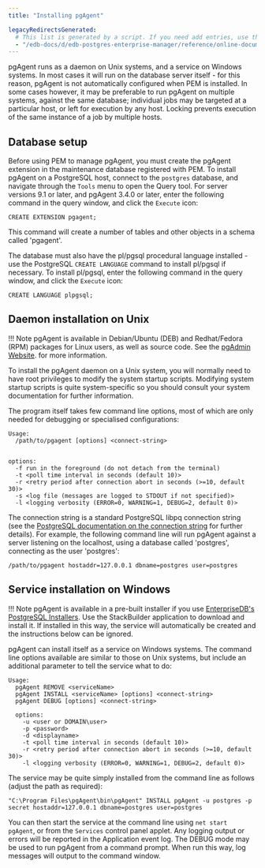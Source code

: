 ```yaml
---
title: "Installing pgAgent"

legacyRedirectsGenerated:
  # This list is generated by a script. If you need add entries, use the `legacyRedirects` key.
  - "/edb-docs/d/edb-postgres-enterprise-manager/reference/online-documentation/8.0/pgagent_install.html"
---
```


<div id="pgagent_install" class="registered_link"></div>

pgAgent runs as a daemon on Unix systems, and a service on Windows systems. In most cases it will run on the database server itself - for this reason, pgAgent is not automatically configured when PEM is installed. In some cases however, it may be preferable to run pgAgent on multiple systems, against the same database; individual jobs may be targeted at a particular host, or left for execution by any host. Locking prevents execution of the same instance of a job by multiple hosts.

## Database setup

Before using PEM to manage pgAgent, you must create the pgAgent extension in the maintenance database registered with PEM. To install pgAgent on a PostgreSQL host, connect to the `postgres` database, and navigate through the `Tools` menu to open the Query tool. For server versions 9.1 or later, and pgAgent 3.4.0 or later, enter the following command in the query window, and click the `Execute` icon:

```
CREATE EXTENSION pgagent;
```

This command will create a number of tables and other objects in a schema called 'pgagent'.

The database must also have the pl/pgsql procedural language installed - use the PostgreSQL `CREATE LANGUAGE` command to install pl/pgsql if necessary. To install pl/pgsql, enter the following command in the query window, and click the `Execute` icon:

```
CREATE LANGUAGE plpgsql;
```

## Daemon installation on Unix

!!! Note
    pgAgent is available in Debian/Ubuntu (DEB) and Redhat/Fedora (RPM) packages for Linux users, as well as source code. See the [pgAdmin Website](https://www.pgadmin.org/download/). for more information.

To install the pgAgent daemon on a Unix system, you will normally need to have root privileges to modify the system startup scripts. Modifying system startup scripts is quite system-specific so you should consult your system documentation for further information.

The program itself takes few command line options, most of which are only needed for debugging or specialised configurations:

```
Usage:
  /path/to/pgagent [options] <connect-string>


options:
  -f run in the foreground (do not detach from the terminal)
  -t <poll time interval in seconds (default 10)>
  -r <retry period after connection abort in seconds (>=10, default 30)>
  -s <log file (messages are logged to STDOUT if not specified)>
  -l <logging verbosity (ERROR=0, WARNING=1, DEBUG=2, default 0)>
```

The connection string is a standard PostgreSQL libpq connection string (see the [PostgreSQL documentation on the connection string](http://www.postgresql.org/docs/current/static/libpq.html#libpq-connect) for further details). For example, the following command line will run pgAgent against a server listening on the localhost, using a database called 'postgres', connecting as the user 'postgres':

```
/path/to/pgagent hostaddr=127.0.0.1 dbname=postgres user=postgres
```

## Service installation on Windows

!!! Note
    pgAgent is available in a pre-built installer if you use [EnterpriseDB's PostgreSQL Installers](https://www.enterprisedb.com/downloads/postgres-postgresql-downloads). Use the StackBuilder application to download and install it. If installed in this way, the service will automatically be created and the instructions below can be ignored.

pgAgent can install itself as a service on Windows systems. The command line options available are similar to those on Unix systems, but include an additional parameter to tell the service what to do:

```
Usage:
  pgAgent REMOVE <serviceName>
  pgAgent INSTALL <serviceName> [options] <connect-string>
  pgAgent DEBUG [options] <connect-string>

  options:
    -u <user or DOMAIN\user>
    -p <password>
    -d <displayname>
    -t <poll time interval in seconds (default 10)>
    -r <retry period after connection abort in seconds (>=10, default 30)>
    -l <logging verbosity (ERROR=0, WARNING=1, DEBUG=2, default 0)>
```

The service may be quite simply installed from the command line as follows (adjust the path as required):

```
"C:\Program Files\pgAgent\bin\pgAgent" INSTALL pgAgent -u postgres -p secret hostaddr=127.0.0.1 dbname=postgres user=postgres
```

You can then start the service at the command line using `net start pgAgent`, or from the `Services` control panel applet. Any logging output or errors will be reported in the Application event log. The DEBUG mode may be used to run pgAgent from a command prompt. When run this way, log messages will output to the command window.
